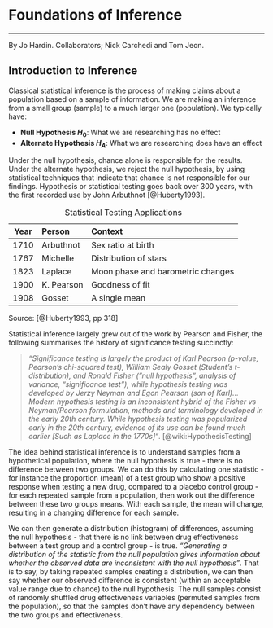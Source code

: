 # Foundations of Inference
***
By Jo Hardin. Collaborators; Nick Carchedi and Tom Jeon.

## Introduction to Inference

Classical statistical inference is the process of making claims about a population based on a sample of information.  We are making an inference from a small group (sample) to a much larger one (population).  We typically have:

* **Null Hypothesis $H_{0}$**: What we are researching has no effect
* **Alternate Hypothesis $H_{A}$**: What we are researching does have an effect

Under the null hypothesis, chance alone is responsible for the results.  Under the alternate hypothesis, we reject the null hypothesis, by using statistical techniques that indicate that chance is not responsible for our findings.  Hypothesis or statistical testing goes back over 300 years, with the first recorded use by John Arbuthnot [@Huberty1993].  

Table: Statistical Testing Applications 

 Year     Person        Context   
--------  ------------  -------------  
1710      Arbuthnot     Sex ratio at birth          
1767      Michelle      Distribution of  stars 
1823      Laplace       Moon phase and barometric changes 
1900      K. Pearson    Goodness of  fit 
1908      Gosset        A single mean 

Source: [@Huberty1993, pp 318]

Statistical inference largely grew out of the work by Pearson and Fisher, the following summarises the history of significance testing succinctly:

>*"Significance testing is largely the product of Karl Pearson (p-value, Pearson's chi-squared test), William Sealy Gosset (Student's t-distribution), and Ronald Fisher ("null hypothesis", analysis of variance, "significance test"), while hypothesis testing was developed by Jerzy Neyman and Egon Pearson (son of Karl)...Modern hypothesis testing is an inconsistent hybrid of the Fisher vs Neyman/Pearson formulation, methods and terminology developed in the early 20th century. While hypothesis testing was popularized early in the 20th century, evidence of its use can be found much earlier [Such as Laplace in the 1770s]"*. [@wiki:HypothesisTesting]

The idea behind statistical inference is to understand samples from a hypothetical population, where the null hypothesis is true - there is no difference between two groups. We can do this by calculating one statistic - for instance the proportion (mean) of a test group who show a positive response when testing a new drug, compared to a placebo control group - for each repeated sample from a population, then work out the difference between these two groups means. With each sample, the mean will change, resulting in a changing difference for each sample.

We can then generate a distribution (histogram) of differences, assuming the null hypothesis - that there is no link between drug effectiveness between a test group and a control group - is true. *"Generating a distribution of the statistic from the null population gives information about whether the observed data are inconsistent with the null hypothesis"*. That is to say, by taking repeated samples creating a distribution, we can then say whether our observed difference is consistent (within an acceptable value range due to chance) to the null hypothesis. The null samples consist of randomly shuffled drug effectiveness variables (permuted samples from the population), so that the samples don't have any dependency between the two groups and effectiveness. 